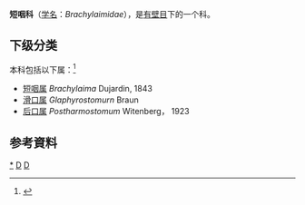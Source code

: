 {{Automatic Taxobox
| taxon = Brachylaimidae
| authority = Joyeux & Foley, 1930
| type genus = 短咽属''Brachylaima''
| type genus authority = Dujardin, 1843
| subdivision_ranks = 属
| subdivision = 见正文
}}

'''短咽科'''（[[学名|学名]]：''Brachylaimidae''），是[[有壁目|有壁目]]下的一个科。

==下级分类==
本科包括以下属：<ref>{{cite web |title=Brachylaimidae |url=https://www.gbif.org/species/3164 |website=GBIF}}</ref>
* [[短咽属|短咽属]] ''Brachylaima'' Dujardin, 1843
* [[滑口属|滑口属]] ''Glaphyrostomurn'' Braun
* [[后口属|后口属]] ''Postharmostomum'' Witenberg， 1923 

==参考資料==
{{reflist}}

{{taxonbar}}
[[Category:_短咽科|*]]
[[Category:_有壁目|D]]
[[Category:_1930年描述的分类群|D]]
